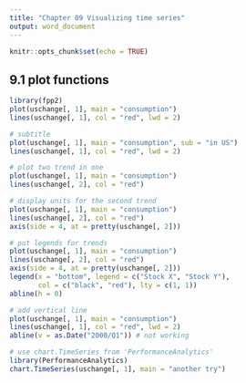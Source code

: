 ---
title: "Chapter 09 Visualizing time series"
output: word_document
---

```{r setup, include=FALSE}
knitr::opts_chunk$set(echo = TRUE)
```

## 9.1 plot functions
```{r}
library(fpp2)
plot(uschange[, 1], main = "consumption")
lines(uschange[, 1], col = "red", lwd = 2)
```
```{r}
# subtitle
plot(uschange[, 1], main = "consumption", sub = "in US")
lines(uschange[, 1], col = "red", lwd = 2)
```
```{r}
# plot two trend in one 
plot(uschange[, 1], main = "consumption")
lines(uschange[, 2], col = "red")
```

```{r}
# display units for the second trend
plot(uschange[, 1], main = "consumption")
lines(uschange[, 2], col = "red")
axis(side = 4, at = pretty(uschange[, 2]))
```
```{r}
# put legends for trends
plot(uschange[, 1], main = "consumption")
lines(uschange[, 2], col = "red")
axis(side = 4, at = pretty(uschange[, 2]))
legend(x = "bottom", legend = c("Stock X", "Stock Y"),
       col = c("black", "red"), lty = c(1, 1))
abline(h = 0)
```

```{r}
# add vertical line
plot(uschange[, 1], main = "consumption")
lines(uschange[, 1], col = "red", lwd = 2)
abline(v = as.Date("2000/Q1")) # not working
```
```{r}
# use chart.TimeSeries from 'PerformanceAnalytics'
library(PerformanceAnalytics)
chart.TimeSeries(uschange[, 1], main = "another try")
```

